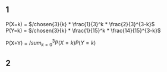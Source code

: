 ## 1

P(X=k) = $/chosen{3}{k} * \frac{1}{3}^k * \frac{2}{3}^{3-k}$  
P(Y=k) = $/chosen{3}{k} * \frac{1}{15}^k * \frac{14}{15}^{3-k}$  

P(X+Y) = $/sum_{k=0}^{3} P(X=k)P(Y=k)$

## 2


